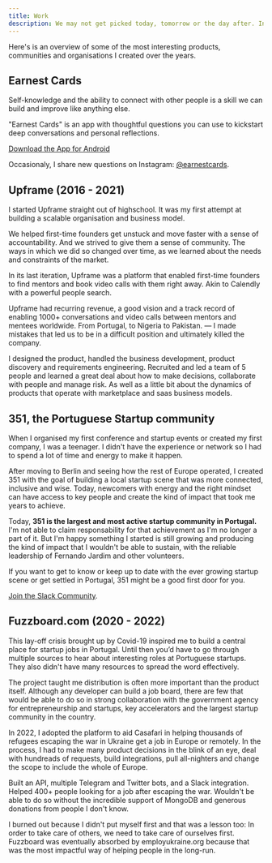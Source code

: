 ```yaml
---
title: Work
description: We may not get picked today, tomorrow or the day after. In fact, the phone might never ring. But we don't have to wait around. We can decide that we will pick ourselves. Regardless of whether someone out there is listening. — We can choose to do the work, to write a new essay, paint a new canvas, build a new product.
---
```


Here's is an overview of some of the most interesting products, communities and organisations I created over the years.

## Earnest Cards
Self-knowledge and the ability to connect with other people is a skill we can build and improve like anything else.

"Earnest Cards" is an app with thoughtful questions you can use to kickstart deep conversations and personal reflections.

[Download the App for Android](https://play.google.com/store/apps/details?id=com.moonwith.earnest)

Occasionaly, I share new questions on Instagram: [@earnestcards](https://www.instagram.com/earnestcards/).

## Upframe (2016 - 2021)
I started Upframe straight out of highschool. It was my first attempt at building a scalable organisation and business model.

We helped first-time founders get unstuck and move faster with a sense of accountability. And we strived to give them a sense of community. The ways in which we did so changed over time, as we learned about the needs and constraints of the market.

In its last iteration, Upframe was a platform that enabled first-time founders to find mentors and book video calls with them right away. Akin to Calendly with a powerful people search.

Upframe had recurring revenue, a good vision and a track record of enabling 1000+ conversations and video calls between mentors and mentees worldwide. From Portugal, to Nigeria to Pakistan. — I made mistakes that led us to be in a difficult position and ultimately killed the company.

I designed the product, handled the business development, product discovery and requirements engineering. Recruited and led a team of 5 people and learned a great deal about how to make decisions, collaborate with people and manage risk. As well as a little bit about the dynamics of products that operate with marketplace and saas business models.

## 351, the Portuguese Startup community

When I organised my first conference and startup events or created my first company, I was a teenager. I didn't have the experience or network so I had to spend a lot of time and energy to make it happen.

After moving to Berlin and seeing how the rest of Europe operated, I created 351 with the goal of building a local startup scene that was more connected, inclusive and wise. Today, newcomers with energy and the right mindset can have access to key people and create the kind of impact that took me years to achieve.

Today, **351 is the largest and most active startup community in Portugal.** I'm not able to claim responsability for that achievement as I'm no longer a part of it. But I'm happy something I started is still growing and producing the kind of impact that I wouldn't be able to sustain, with the reliable leadership of Fernando Jardim and other volunteers.

If you want to get to know or keep up to date with the ever growing startup scene or get settled in Portugal, 351 might be a good first door for you.

[Join the Slack Community](https://351startups.com/).

## Fuzzboard.com (2020 - 2022)
This lay-off crisis brought up by Covid-19 inspired me to build a central place for startup jobs in Portugal. Until then you’d have to go through multiple sources to hear about interesting roles at Portuguese startups. They also didn't have many resources to spread the word effectively.

The project taught me distribution is often more important than the product itself. Although any developer can build a job board, there are few that would be able to do so in strong collaboration with the government agency for entrepreneurship and startups, key accelerators and the largest startup community in the country.

In 2022, I adopted the platform to aid Casafari in helping thousands of refugees escaping the war in Ukraine get a job in Europe or remotely. In the process, I had to make many product decisions in the blink of an eye, deal with hundreads of requests, build integrations, pull all-nighters and change the scope to include the whole of Europe.

Built an API, multiple Telegram and Twitter bots, and a Slack integration. Helped 400+ people looking for a job after escaping the war. Wouldn't be able to do so without the incredible support of MongoDB and generous donations from people I don't know.

I burned out because I didn't put myself first and that was a lesson too: In order to take care of others, we need to take care of ourselves first. Fuzzboard was eventually absorbed by employukraine.org because that was the most impactful way of helping people in the long-run.